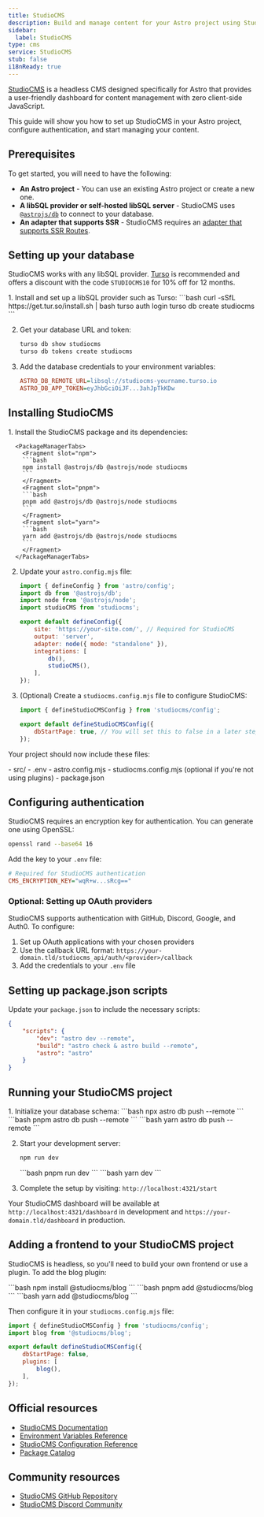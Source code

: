 ```yaml
---
title: StudioCMS
description: Build and manage content for your Astro project using StudioCMS, a headless CMS designed specifically for Astro.
sidebar:
  label: StudioCMS
type: cms
service: StudioCMS
stub: false
i18nReady: true
---
```


[StudioCMS](https://studiocms.dev/) is a headless CMS designed specifically for Astro that provides a user-friendly dashboard for content management with zero client-side JavaScript.

This guide will show you how to set up StudioCMS in your Astro project, configure authentication, and start managing your content.

## Prerequisites

To get started, you will need to have the following:

* **An Astro project** - You can use an existing Astro project or create a new one.
* **A libSQL provider or self-hosted libSQL server** - StudioCMS uses [`@astrojs/db`](/en/guides/astro-db/) to connect to your database.
* **An adapter that supports SSR** - StudioCMS requires an [adapter that supports SSR Routes](/en/guides/on-demand-rendering/#server-adapters).

## Setting up your database

StudioCMS works with any libSQL provider. [Turso](https://tur.so/studiocms/) is recommended and offers a discount with the code `STUDIOCMS10` for 10% off for 12 months.

<Steps>
  1. Install and set up a libSQL provider such as Turso:
      ```bash
      curl -sSfL https://get.tur.so/install.sh | bash
      turso auth login
      turso db create studiocms
      ```

  2. Get your database URL and token:
      ```bash
      turso db show studiocms
      turso db tokens create studiocms
      ```

  3. Add the database credentials to your environment variables:
      ```ini title=".env"
      ASTRO_DB_REMOTE_URL=libsql://studiocms-yourname.turso.io
      ASTRO_DB_APP_TOKEN=eyJhbGciOiJF...3ahJpTkKDw
      ```
</Steps>

## Installing StudioCMS

<Steps>
  1. Install the StudioCMS package and its dependencies:

      <PackageManagerTabs>
        <Fragment slot="npm">
        ```bash
        npm install @astrojs/db @astrojs/node studiocms
        ```
        </Fragment>
        <Fragment slot="pnpm">
        ```bash
        pnpm add @astrojs/db @astrojs/node studiocms
        ```
        </Fragment>
        <Fragment slot="yarn">
        ```bash
        yarn add @astrojs/db @astrojs/node studiocms
        ```
        </Fragment>
      </PackageManagerTabs>

  2. Update your `astro.config.mjs` file:

      ```js title="astro.config.mjs"
      import { defineConfig } from 'astro/config';
      import db from '@astrojs/db';
      import node from '@astrojs/node';
      import studioCMS from 'studiocms';

      export default defineConfig({
          site: 'https://your-site.com/', // Required for StudioCMS
          output: 'server',
          adapter: node({ mode: "standalone" }),
          integrations: [
              db(),
              studioCMS(),
          ],
      });
      ```

  3. (Optional) Create a `studiocms.config.mjs` file to configure StudioCMS:

      ```js title="studiocms.config.mjs"
      import { defineStudioCMSConfig } from 'studiocms/config';

      export default defineStudioCMSConfig({
          dbStartPage: true, // You will set this to false in a later step
      });
      ```
</Steps>

Your project should now include these files:

<FileTree title="Project Structure">
- src/
- .env
- astro.config.mjs
- studiocms.config.mjs (optional if you're not using plugins)
- package.json
</FileTree>

## Configuring authentication

StudioCMS requires an encryption key for authentication. You can generate one using OpenSSL:

```bash
openssl rand --base64 16
```

Add the key to your `.env` file:

```ini title=".env"
# Required for StudioCMS authentication
CMS_ENCRYPTION_KEY="wqR+w...sRcg=="
```

### Optional: Setting up OAuth providers

StudioCMS supports authentication with GitHub, Discord, Google, and Auth0. To configure:

1. Set up OAuth applications with your chosen providers
2. Use the callback URL format: `https://your-domain.tld/studiocms_api/auth/<provider>/callback`
3. Add the credentials to your `.env` file

## Setting up package.json scripts

Update your `package.json` to include the necessary scripts:

```json title="package.json" "--remote"
{
    "scripts": {
        "dev": "astro dev --remote",
        "build": "astro check & astro build --remote",
        "astro": "astro"
    }
}
```

## Running your StudioCMS project

<Steps>
1. Initialize your database schema:
   <PackageManagerTabs>
     <Fragment slot="npm">
     ```bash
     npx astro db push --remote
     ```
     </Fragment>
     <Fragment slot="pnpm">
     ```bash
     pnpm astro db push --remote
     ```
     </Fragment>
     <Fragment slot="yarn">
     ```bash
     yarn astro db push --remote
     ```
     </Fragment>
   </PackageManagerTabs>

2. Start your development server:
   <PackageManagerTabs>
     <Fragment slot="npm">
     ```bash
     npm run dev
     ```
     </Fragment>
     <Fragment slot="pnpm">
     ```bash
     pnpm run dev
     ```
     </Fragment>
     <Fragment slot="yarn">
     ```bash
     yarn dev
     ```
     </Fragment>
   </PackageManagerTabs>

3. Complete the setup by visiting: `http://localhost:4321/start`
</Steps>

Your StudioCMS dashboard will be available at `http://localhost:4321/dashboard` in development and `https://your-domain.tld/dashboard` in production.

## Adding a frontend to your StudioCMS project

StudioCMS is headless, so you'll need to build your own frontend or use a plugin. To add the blog plugin:

<PackageManagerTabs>
  <Fragment slot="npm">
  ```bash
  npm install @studiocms/blog
  ```
  </Fragment>
  <Fragment slot="pnpm">
  ```bash
  pnpm add @studiocms/blog
  ```
  </Fragment>
  <Fragment slot="yarn">
  ```bash
  yarn add @studiocms/blog
  ```
  </Fragment>
</PackageManagerTabs>

Then configure it in your `studiocms.config.mjs` file:

```js title="studiocms.config.mjs"
import { defineStudioCMSConfig } from 'studiocms/config';
import blog from '@studiocms/blog';

export default defineStudioCMSConfig({
    dbStartPage: false,
    plugins: [
        blog(),
    ],
});
```

## Official resources

- [StudioCMS Documentation](https://docs.studiocms.dev/)
- [Environment Variables Reference](https://docs.studiocms.dev/start-here/environment-variables/)
- [StudioCMS Configuration Reference](https://docs.studiocms.dev/config-reference/)
- [Package Catalog](https://docs.studiocms.dev/package-catalog/)

## Community resources

- [StudioCMS GitHub Repository](https://github.com/studiocms/studiocms)
- [StudioCMS Discord Community](https://discord.gg/studiocms)